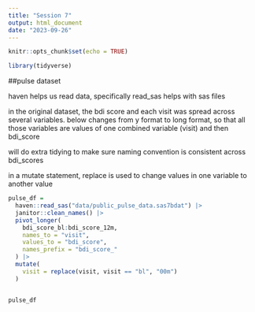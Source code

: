 ```yaml
---
title: "Session 7"
output: html_document
date: "2023-09-26"
---
```


```r
knitr::opts_chunk$set(echo = TRUE)
```

```r
library(tidyverse)
```

##pulse dataset

haven helps us read data, specifically read_sas helps with sas files

in the original dataset, the bdi score and each visit was spread across several variables. below changes from y format to long format, so that all those variables are values of one combined variable (visit) and then bdi_score

will do extra tidying to make sure naming convention is consistent across bdi_scores

in a mutate statement, replace is used to change values in one variable to another value
```r
pulse_df =
  haven::read_sas("data/public_pulse_data.sas7bdat") |> 
  janitor::clean_names() |> 
  pivot_longer(
    bdi_score_bl:bdi_score_12m,
    names_to = "visit",
    values_to = "bdi_score",
    names_prefix = "bdi_score_"
  ) |> 
  mutate(
    visit = replace(visit, visit == "bl", "00m")
  )


pulse_df
```

